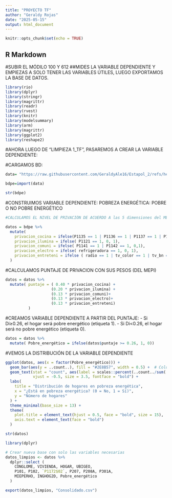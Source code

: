 ---
title: "PROYECTO TF"
author: "Geraldy Rojas"
date: "2025-05-15"
output: html_document
---

```{r setup, include=FALSE}
knitr::opts_chunk$set(echo = TRUE)
```

## R Markdown
#SUBIR EL MÓDILO 100 Y 612
##MIDES LA VARIABLE DEPENDIENTE Y EMPIEZAS A SOLO TENER LAS VARIABLES ÚTILES, LUEGO EXPORTAMOS LA BASE DE DATOS.

```{r}
library(rio)
library(dplyr)
library(stringr)
library(magrittr)
library(readr)
library(rvest)
library(knitr)
library(modelsummary)
library(arm)
library(magrittr)
library(ggplot2)
library(reshape2)
```

#AHORA LUEGO DE "LIMPIEZA 1_TF", PASAREMOS A CREAR LA VARIABLE DEPENDIENTE:

#CARGAMOS BD:
```{r}
data= "https://raw.githubusercontent.com/GeraldyAle16/Estapol_2/refs/heads/main/Basegeneral.csv"
```

```{r}
bdpe=import(data)
```

```{r}
str(bdpe)
```

#CONSTRUIMOS VARIABLE DEPENDIENTE: POBREZA ENERGÉTICA: POBRE O NO POBRE ENERGÉTICO
```{r}
#CALCULAMOS EL NIVEL DE PRIVACIÓN DE ACUERDO A las 5 dimensiones del MEPI

datos = bdpe %>% 
  mutate(
    privacion_cocina = ifelse(P1135 == 1 | P1136 == 1 | P1137 == 1 | P1139 == 1, 1,0 ),
    privacion_ilumina = ifelse( P1121 == 1, 0, 1),
    privacion_comuni = ifelse( P1141 == 1 | P1142 == 1, 0,1),
    privacion_electro = ifelse( refrigeradora == 1, 0, 1),
    privacion_entreteni = ifelse ( radio == 1 | tv_color == 1 | tv_bn == 1, 0, 1)
  )
```

#CALCULAMOS PUNTAJE DE PRIVACION CON SUS PESOS (DEL MEPI)
```{r}
datos = datos %>% 
  mutate( puntaje = ( 0.40 * privacion_cocina) +
                    (0.20 * privacion_ilumina) +
                    (0.13 * privacion_comuni)+
                    (0.13 * privacion_electro)+
                    (0.13 * privacion_entreteni)
          )
```

#CREAMOS VARIABLE DEPENDIENTE A PARTIR DEL PUNTAJE:
-	Si Di≥0.26, el hogar será pobre energético (etiqueta 1).
-	Si Di<0.26, el hogar será no pobre energético (etiqueta 0).


```{r}
datos = datos %>% 
  mutate( Pobre_energético = ifelse(datos$puntaje >= 0.26, 1, 0))
```


#VEMOS LA DISTRIBUCIÓN DE LA VARIABLE DEPENDIENTE
```{r}
ggplot(datos, aes(x = factor(Pobre_energético))) +
  geom_bar(aes(y = ..count..), fill = "#2E8B57", width = 0.5) +  # Color naranja sobrio, barras más delgadas
  geom_text(stat = "count", aes(label = scales::percent(..count../sum(..count..))),
            vjust = -0.5, size = 3.5, fontface = "bold") +
  labs(
    title = "Distribución de hogares en pobreza energética",
    x = "¿Está en pobreza energética? (0 = No, 1 = Sí)",
    y = "Número de hogares"
  ) +
  theme_minimal(base_size = 13) +
  theme(
    plot.title = element_text(hjust = 0.5, face = "bold", size = 15),
    axis.text = element_text(face = "bold")
  )


```

```{r}
str(datos)
```
```{r}
library(dplyr)

# Crear nueva base con solo las variables necesarias
datos_limpios <- datos %>%
  dplyr::select (
    CONGLOME, VIVIENDA, HOGAR, UBIGEO,
    P101, P102, `P1172$02`, P207, P208A, P301A,
    MIEPERHO, INGHOG2D, Pobre_energético
  )

```


```{r}
export(datos_limpios, "Consolidado.csv")
```


